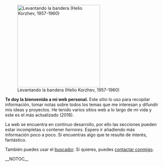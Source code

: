{{header|1=Portada}}
[[File:levantando-la-bandera-helio-korzhev.jpg|270px|right|Levantando la bandera (Helio Korzhev, 1957-1960)]]

'''Te doy la bienvenida a mi web personal.''' Este sitio lo uso para recopilar información, tomar notas sobre todos los temas que me interesan y difundir mis ideas y proyectos. He tenido varios sitios web a lo largo de mi vida y este es el más actualizado (2018).

La web se encuentra en continuo desarrollo, por ello las secciones pueden estar incompletas o contener ''herrores''. Espero ir añadiendo más información poco a poco. Si encuentras algo que te resulte de interés, fantástico.

{{secciones}}
{{dias}}
También puedes usar el [[buscador]]. Si quieres, puedes [[contacto|contactar conmigo]]. <script>document.write("<b>Día "+diffdays+".</b>");</script>

__NOTOC__
{{footer}}
